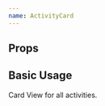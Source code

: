```yaml
---
name: ActivityCard
---
```



## Props

<Props of={ActivityCard} />

## Basic Usage

Card View for all activities.

<Playground>
  <ActivityCard
    activity={{
      elapsed_time: 120,
      id: 'someRandomId',
      languages: ['backend', 'js'],
      name: 'Coding Activity',
      start_date: '2019-06-09T11:00:15.203Z',
      type: 'Code',
    }}
  />
</Playground>
